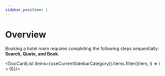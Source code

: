 ```yaml
---
sidebar_position: 1
---
```


# Overview

Booking a hotel room requires completing the following steps sequentially: **Search, Quote, and Book**.


<DocCardList items={useCurrentSidebarCategory().items.filter((item, i) => i > 0)}/>